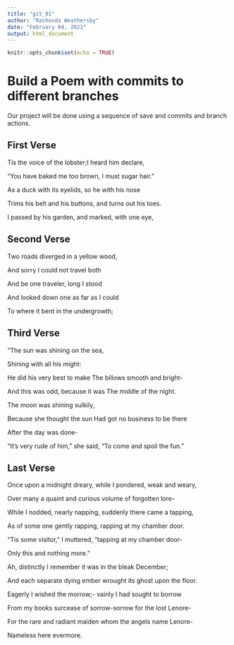 ```yaml
---
title: "git_01"
author: "Rashonda Weathersby"
date: "February 04, 2021"
output: html_document
---
```


```r
knitr::opts_chunk$set(echo = TRUE)
```
# Build a Poem with commits to different branches
Our project will be done using a sequence of save and commits and branch actions.
<!-- Do not modify or change any text in "!--" bracketed areas such as this --- these are instructions to
you, if you change any of this the git program will notice it and compromise your git merging strategy !-->

## First Verse 
<!--Put the first five lines of a poem by Lewis Carrol in this section!-->

Tis the voice of the lobster;I heard him declare, 

"You have baked me too brown, I must sugar hair." 

As a duck with its eyelids, so he with his nose

Trims his belt and his buttons, and turns out his toes.

I passed by his garden, and marked, with one eye,

## Second Verse
<!--Put the first five lines of a poem by Robert Frost here!-->
Two roads diverged in a yellow wood, 

And sorry I could not travel both

And be one traveler, long I stood 

And looked down one as far as I could

To where it bent in the undergrowth;

## Third Verse
<!--Put the first two verses of The Walrus and the Carpenter here!-->

"The sun was shining on the sea,

Shining with all his might: 

He did his very best to make The billows smooth and bright- 

And this was odd, because it was The middle of the night.


The moon was shining sulkily, 

Because she thought the sun Had got no business to be there 

After the day was done- 

"It's very rude of him," she said, "To come and spoil the fun."


## Last Verse
<!--Put a short poem of your choice 8-20 lines,here!-->

Once upon a midnight dreary, while I pondered, weak and weary, 

Over many a quaint and curious volume of forgotten lore-

While I nodded, nearly napping, suddenly there came a tapping, 

As of some one gently rapping, rapping at my chamber door.

"Tis some visitor," I muttered, "tapping at my chamber door-

Only this and nothing more."


Ah, distinctly I remember it was in the bleak December;

And each separate dying ember wrought its ghost upon the floor.

Eagerly I wished the morrow;- vainly I had sought to borrow 

From my books surcease of sorrow-sorrow for the lost Lenore-

For the rare and radiant maiden whom the angels name Lenore-

Nameless here evermore.
